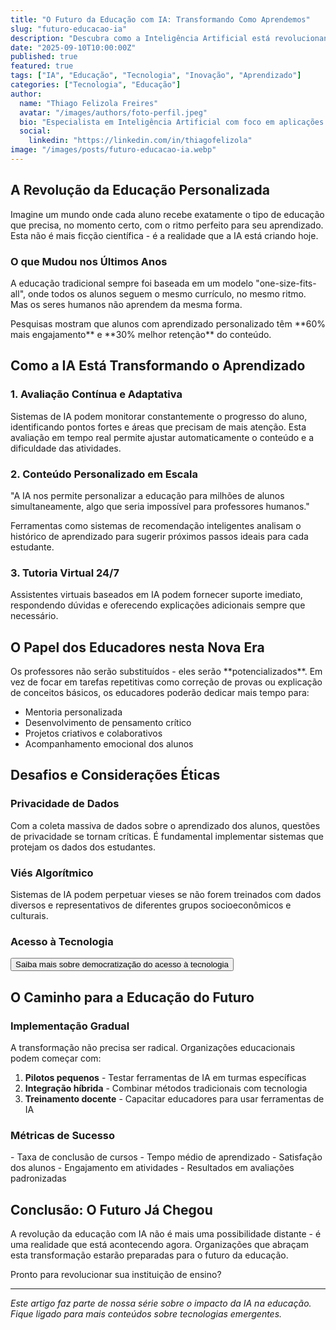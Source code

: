 ```yaml
---
title: "O Futuro da Educação com IA: Transformando Como Aprendemos"
slug: "futuro-educacao-ia"
description: "Descubra como a Inteligência Artificial está revolucionando a educação, criando experiências de aprendizado personalizadas e escaláveis para o futuro."
date: "2025-09-10T10:00:00Z"
published: true
featured: true
tags: ["IA", "Educação", "Tecnologia", "Inovação", "Aprendizado"]
categories: ["Tecnologia", "Educação"]
author:
  name: "Thiago Felizola Freires"
  avatar: "/images/authors/foto-perfil.jpeg"
  bio: "Especialista em Inteligência Artificial com foco em aplicações práticas para negócios e educação. Fundador da IA21 Educação."
  social:
    linkedin: "https://linkedin.com/in/thiagofelizola"
image: "/images/posts/futuro-educacao-ia.webp"
---
```


## A Revolução da Educação Personalizada

Imagine um mundo onde cada aluno recebe exatamente o tipo de educação que precisa, no momento certo, com o ritmo perfeito para seu aprendizado. Esta não é mais ficção científica - é a realidade que a IA está criando hoje.

### O que Mudou nos Últimos Anos

A educação tradicional sempre foi baseada em um modelo "one-size-fits-all", onde todos os alunos seguem o mesmo currículo, no mesmo ritmo. Mas os seres humanos não aprendem da mesma forma.

<Callout type="success" title="Dados Reveladores">
Pesquisas mostram que alunos com aprendizado personalizado têm **60% mais engajamento** e **30% melhor retenção** do conteúdo.
</Callout>

## Como a IA Está Transformando o Aprendizado

### 1. Avaliação Contínua e Adaptativa

Sistemas de IA podem monitorar constantemente o progresso do aluno, identificando pontos fortes e áreas que precisam de mais atenção. Esta avaliação em tempo real permite ajustar automaticamente o conteúdo e a dificuldade das atividades.

### 2. Conteúdo Personalizado em Escala

<Quote author="Sal Khan" source="Fundador da Khan Academy">
"A IA nos permite personalizar a educação para milhões de alunos simultaneamente, algo que seria impossível para professores humanos."
</Quote>

Ferramentas como sistemas de recomendação inteligentes analisam o histórico de aprendizado para sugerir próximos passos ideais para cada estudante.

### 3. Tutoria Virtual 24/7

Assistentes virtuais baseados em IA podem fornecer suporte imediato, respondendo dúvidas e oferecendo explicações adicionais sempre que necessário.

## O Papel dos Educadores nesta Nova Era

<Card title="O Novo Papel do Professor" description="Como os educadores se adaptam à era da IA">
Os professores não serão substituídos - eles serão **potencializados**. Em vez de focar em tarefas repetitivas como correção de provas ou explicação de conceitos básicos, os educadores poderão dedicar mais tempo para:

- Mentoria personalizada
- Desenvolvimento de pensamento crítico
- Projetos criativos e colaborativos
- Acompanhamento emocional dos alunos
</Card>

## Desafios e Considerações Éticas

### Privacidade de Dados

Com a coleta massiva de dados sobre o aprendizado dos alunos, questões de privacidade se tornam críticas. É fundamental implementar sistemas que protejam os dados dos estudantes.

### Viés Algorítmico

Sistemas de IA podem perpetuar vieses se não forem treinados com dados diversos e representativos de diferentes grupos socioeconômicos e culturais.

### Acesso à Tecnologia

<Button variant="outline" href="/conteudos/acesso-tecnologia-educacao">
Saiba mais sobre democratização do acesso à tecnologia
</Button>

## O Caminho para a Educação do Futuro

### Implementação Gradual

A transformação não precisa ser radical. Organizações educacionais podem começar com:

1. **Pilotos pequenos** - Testar ferramentas de IA em turmas específicas
2. **Integração híbrida** - Combinar métodos tradicionais com tecnologia
3. **Treinamento docente** - Capacitar educadores para usar ferramentas de IA

### Métricas de Sucesso

<Card title="Indicadores de Transformação Digital">
- Taxa de conclusão de cursos
- Tempo médio de aprendizado
- Satisfação dos alunos
- Engajamento em atividades
- Resultados em avaliações padronizadas
</Card>

## Conclusão: O Futuro Já Chegou

A revolução da educação com IA não é mais uma possibilidade distante - é uma realidade que está acontecendo agora. Organizações que abraçam esta transformação estarão preparadas para o futuro da educação.

<CTA href="/contato">
Pronto para revolucionar sua instituição de ensino?
</CTA>

---

*Este artigo faz parte de nossa série sobre o impacto da IA na educação. Fique ligado para mais conteúdos sobre tecnologias emergentes.*
